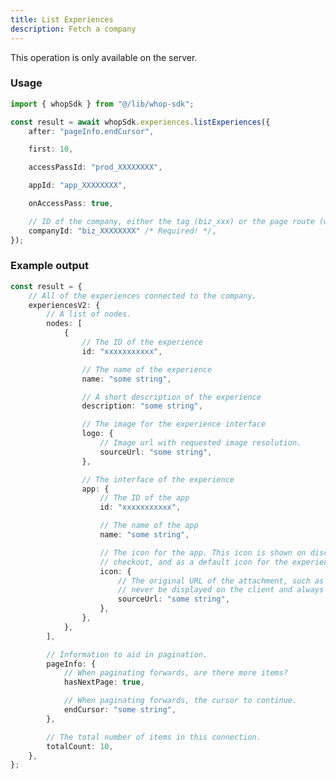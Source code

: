 ```yaml
---
title: List Experiences
description: Fetch a company
---
```

<Note>This operation is only available on the server.</Note>
### Usage

```typescript
import { whopSdk } from "@/lib/whop-sdk";

const result = await whopSdk.experiences.listExperiences({
	after: "pageInfo.endCursor",

	first: 10,

	accessPassId: "prod_XXXXXXXX",

	appId: "app_XXXXXXXX",

	onAccessPass: true,

	// ID of the company, either the tag (biz_xxx) or the page route (whop-dev)
	companyId: "biz_XXXXXXXX" /* Required! */,
});

```

### Example output

```typescript
const result = {
	// All of the experiences connected to the company.
	experiencesV2: {
		// A list of nodes.
		nodes: [
			{
				// The ID of the experience
				id: "xxxxxxxxxxx",

				// The name of the experience
				name: "some string",

				// A short description of the experience
				description: "some string",

				// The image for the experience interface
				logo: {
					// Image url with requested image resolution.
					sourceUrl: "some string",
				},

				// The interface of the experience
				app: {
					// The ID of the app
					id: "xxxxxxxxxxx",

					// The name of the app
					name: "some string",

					// The icon for the app. This icon is shown on discovery, on the product page, on
					// checkout, and as a default icon for the experiences.
					icon: {
						// The original URL of the attachment, such as a direct link to S3. This should
						// never be displayed on the client and always passed to an Imgproxy transformer.
						sourceUrl: "some string",
					},
				},
			},
		],

		// Information to aid in pagination.
		pageInfo: {
			// When paginating forwards, are there more items?
			hasNextPage: true,

			// When paginating forwards, the cursor to continue.
			endCursor: "some string",
		},

		// The total number of items in this connection.
		totalCount: 10,
	},
};

```
